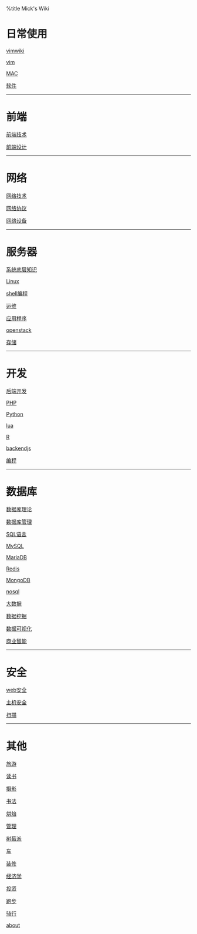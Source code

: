 %title Mick's Wiki

= 日常使用 =
[[vim/vimwiki|vimwiki]]

[[vim/vim|vim]]

[[os/mac/index|MAC]]

[[software/index|软件]]

----
= 前端 =
[[frontend/tech/index|前端技术]]

[[frontend/design/index|前端设计]]

----
= 网络 =
[[network/tech/index|网络技术]]

[[network/protocol/index|网络协议]]

[[network/devices/index|网络设备]]

----
= 服务器 =
[[os/system/index|系统底层知识]]

[[os/linux/index|Linux]]

[[os/shell/program|shell编程]]

[[ops/index|运维]]

[[backend/system/index|应用程序]]

[[virtual/openstack/index|openstack]]

[[backend/storage/index|存储]]

----
= 开发 =
[[backend/dev|后端开发]]

[[backend/language/php/index|PHP]]

[[backend/language/python/index|Python]]

[[backend/language/lua/index|lua]]

[[backend/language/r/index|R]]

[[backend/language/js/index|backendjs]]

[[program/index|编程]]

----
= 数据库 =
[[backend/db/concept/index|数据库理论]]

[[backend/db/dba/index|数据库管理]]

[[backend/db/sql/index|SQL语言]]

[[backend/db/mysql/index|MySQL]]

[[backend/db/mariadb/index|MariaDB]]

[[backend/db/redis/index|Redis]]

[[backend/db/mongodb/index|MongoDB]]

[[backend/db/nosql|nosql]]

[[backend/db/bigdata/index|大数据]]

[[backend/db/dm/index|数据挖掘]]

[[backend/db/datavisualization/index|数据可视化]]

[[backend/db/bi/index|商业智能]]

----
= 安全 =
[[sec/websec/index|web安全]]

[[sec/hostsec/index|主机安全]]

[[sec/scan/index|扫描]]

----
= 其他 =
[[travel/index|旅游]]

[[reading/index|读书]]

[[photo/index|摄影]]

[[shufa|书法]]

[[baking|烘焙]]

[[manage/index|管理]]

[[raspberry|树莓派]]

[[cars/index|车]]

[[zhuangxiu/index|装修]]

[[economics/index|经济学]]

[[investment/index|投资]]

[[running|跑步]]

[[cycling|骑行]]

[[about|about]]
